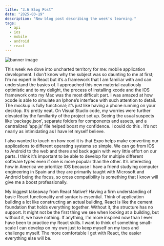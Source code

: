 ```yaml
---
title: "3.6 Blog Post"
date: "2025-03-19"
description: "New blog post describing the week's learning."
tags:
  - api
  - ios
  - mobile
  - android
  - react
---
```


![banner image](./banner2.png)

This week we dove into uncharted territory for me: mobile application development. I don’t know why the subject was so daunting to me at first; I’m no expert in React but it’s a framework that I am familiar with and can understand the basics of. I approached this new material cautiously optimistic and to my delight, the process of installing xcode and the IOS framework onto my Mac was the most difficult part. I was amazed at how xcode is able to simulate an Iphone’s interface with such attention to detail. The mockup is fully functional; it’s just like having a phone running on your desktop. It’s pretty neat. On Visual Studio code, my worries were further elevated by the familiarity of the project set up. Seeing the usual suspects like ‘package.json’, separate folders for components and assets, and a centralized ‘app.js’ file helped boost my confidence. I could do this . It’s not nearly as intimidating as I have let myself believe.

I also wanted to touch on how cool it is that Expo helps make converting our applications to different operating systems so simple. We can go from IOS to Android to the web and there and back again with very little effort on our parts. I think it’s important to be able to develop for multiple different software types even if one is more popular than the other. It’s interesting how in America we prioritize IOS because I have a friend studying computer engineering in Spain and they are primarily taught with Microsoft and Android being the focus, so cross compatibility is something that I know will give me a boost professionally.

My biggest takeaway from React Native? Having a firm understanding of basic React functionality and syntax is essential. Think of application building a lot like constructing an actual building, React is like the cement foundation that holds everything together. Without it, the structure has no support. It might not be the first thing we see when looking at a building, but without it, we have nothing. If anything, I’m more inspired now than I ever have been to practice my React skills. I want to think of something small-scale I can develop on my own just to keep myself on my toes and challenge myself. The more comfortable I get with React, the easier everything else will be.
